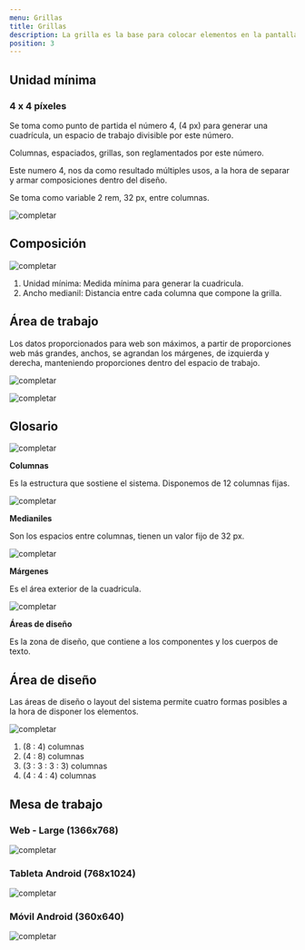 ```yaml
---
menu: Grillas
title: Grillas
description: La grilla es la base para colocar elementos en la pantalla. Diseñar con una grilla ayuda a crear interfaces organizadas y fáciles de usar.
position: 3
---
```


## Unidad mínima

<Row><Col items={2}>

### 4 x 4 píxeles
Se toma como punto de partida el número 4, (4 px) para generar una cuadrícula, un espacio de trabajo divisible por este número.

Columnas, espaciados, grillas, son reglamentados por este número.

Este numero 4, nos da como resultado múltiples usos, a la hora de separar y armar composiciones dentro del diseño.

Se toma como variable 2 rem, 32 px, entre columnas.

</Col><Col items={2}>

![completar](/guía-de-estilos/grillas/1.svg)

</Col></Row>

## Composición

![completar](/guía-de-estilos/grillas/2.svg)

1. Unidad mínima: Medida mínima para generar la cuadricula.
2. Ancho medianil: Distancia entre cada columna que compone la grilla.

## Área de trabajo

Los datos proporcionados para web son máximos, a partir de proporciones web más grandes, anchos, se agrandan los márgenes, de izquierda y derecha, manteniendo proporciones dentro del espacio de trabajo.

<Row><Col items={2}>

![completar](/guía-de-estilos/grillas/3.svg)

</Col><Col items={2}>

![completar](/guía-de-estilos/grillas/4.svg)

</Col></Row>

## Glosario

<Row><Col items={2}>

![completar](/guía-de-estilos/grillas/5.svg)

**Columnas**

Es la estructura que sostiene el sistema. Disponemos de 12 columnas fijas.

</Col><Col items={2}>

![completar](/guía-de-estilos/grillas/6.svg)

**Medianiles**

Son los espacios entre columnas, tienen un valor fijo de 32 px.

</Col></Row>

<Row><Col items={2}>

![completar](/guía-de-estilos/grillas/7.svg)

**Márgenes**

Es el área exterior de la cuadricula.

</Col><Col items={2}>

![completar](/guía-de-estilos/grillas/8.svg)

**Áreas de diseño**

Es la zona de diseño, que contiene a los componentes y los cuerpos de texto.

</Col></Row>

## Área de diseño

Las áreas de diseño o layout del sistema permite cuatro formas posibles a la hora de disponer los elementos.

![completar](/guía-de-estilos/grillas/9.svg)

1. (8 : 4) columnas 
2. (4 : 8) columnas 
3. (3 : 3 : 3 : 3) columnas 
4. (4 : 4 : 4) columnas


## Mesa de trabajo

### Web - Large (1366x768)

![completar](/guía-de-estilos/grillas/10.svg)

<Row><Col items={2}>

### Tableta Android (768x1024)

![completar](/guía-de-estilos/grillas/11.svg)

</Col><Col items={2}>

### Móvil Android (360x640)

![completar](/guía-de-estilos/grillas/12.svg)

</Col></Row>